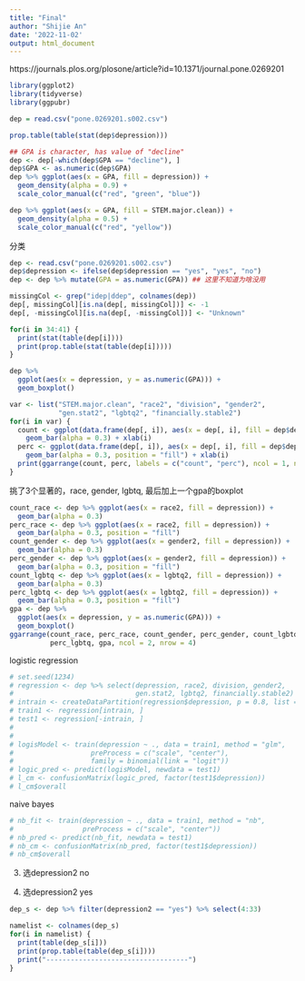 ```yaml
---
title: "Final"
author: "Shijie An"
date: '2022-11-02'
output: html_document
---
```


https://journals.plos.org/plosone/article?id=10.1371/journal.pone.0269201
```r
library(ggplot2)
library(tidyverse)
library(ggpubr)
```

```r
dep = read.csv("pone.0269201.s002.csv")

prop.table(table(stat(dep$depression)))

## GPA is character, has value of "decline"
dep <- dep[-which(dep$GPA == "decline"), ]
dep$GPA <- as.numeric(dep$GPA)
dep %>% ggplot(aes(x = GPA, fill = depression)) +
  geom_density(alpha = 0.9) + 
  scale_color_manual(c("red", "green", "blue"))
```

```r
dep %>% ggplot(aes(x = GPA, fill = STEM.major.clean)) + 
  geom_density(alpha = 0.5) +
  scale_color_manual(c("red", "yellow"))
```
分类
```r
dep <- read.csv("pone.0269201.s002.csv")
dep$depression <- ifelse(dep$depression == "yes", "yes", "no")
dep <- dep %>% mutate(GPA = as.numeric(GPA)) ## 这里不知道为啥没用
```

```r
missingCol <- grep("idep|ddep", colnames(dep))
dep[, missingCol][is.na(dep[, missingCol])] <- -1
dep[, -missingCol][is.na(dep[, -missingCol])] <- "Unknown"
```

```r
for(i in 34:41) {
  print(stat(table(dep[i])))
  print(prop.table(stat(table(dep[i]))))
}
```

```r
dep %>% 
  ggplot(aes(x = depression, y = as.numeric(GPA))) + 
  geom_boxplot()

var <- list("STEM.major.clean", "race2", "division", "gender2", 
            "gen.stat2", "lgbtq2", "financially.stable2")
for(i in var) {
  count <- ggplot(data.frame(dep[, i]), aes(x = dep[, i], fill = dep$depression)) + 
    geom_bar(alpha = 0.3) + xlab(i)
  perc <- ggplot(data.frame(dep[, i]), aes(x = dep[, i], fill = dep$depression)) + 
    geom_bar(alpha = 0.3, position = "fill") + xlab(i)
  print(ggarrange(count, perc, labels = c("count", "perc"), ncol = 1, nrow = 2))
}
```

挑了3个显著的，race, gender, lgbtq, 最后加上一个gpa的boxplot
```r
count_race <- dep %>% ggplot(aes(x = race2, fill = depression)) + 
  geom_bar(alpha = 0.3)
perc_race <- dep %>% ggplot(aes(x = race2, fill = depression)) + 
  geom_bar(alpha = 0.3, position = "fill")
count_gender <- dep %>% ggplot(aes(x = gender2, fill = depression)) + 
  geom_bar(alpha = 0.3)
perc_gender <- dep %>% ggplot(aes(x = gender2, fill = depression)) + 
  geom_bar(alpha = 0.3, position = "fill")
count_lgbtq <- dep %>% ggplot(aes(x = lgbtq2, fill = depression)) + 
  geom_bar(alpha = 0.3)
perc_lgbtq <- dep %>% ggplot(aes(x = lgbtq2, fill = depression)) + 
  geom_bar(alpha = 0.3, position = "fill")
gpa <- dep %>% 
  ggplot(aes(x = depression, y = as.numeric(GPA))) + 
  geom_boxplot()
ggarrange(count_race, perc_race, count_gender, perc_gender, count_lgbtq,
          perc_lgbtq, gpa, ncol = 2, nrow = 4)

```

logistic regression
```r
# set.seed(1234)
# regression <- dep %>% select(depression, race2, division, gender2, 
#                              gen.stat2, lgbtq2, financially.stable2)
# intrain <- createDataPartition(regression$depression, p = 0.8, list = FALSE)
# train1 <- regression[intrain, ]
# test1 <- regression[-intrain, ]
# 
# 
# logisModel <- train(depression ~ ., data = train1, method = "glm", 
#                   preProcess = c("scale", "center"), 
#                   family = binomial(link = "logit"))
# logic_pred <- predict(logisModel, newdata = test1)
# l_cm <- confusionMatrix(logic_pred, factor(test1$depression))
# l_cm$overall

```
naive bayes
```r
# nb_fit <- train(depression ~ ., data = train1, method = "nb", 
#                 preProcess = c("scale", "center"))
# nb_pred <- predict(nb_fit, newdata = test1)
# nb_cm <- confusionMatrix(nb_pred, factor(test1$depression))
# nb_cm$overall

```



3. 选depression2 no



4. 选depression2 yes
```r
dep_s <- dep %>% filter(depression2 == "yes") %>% select(4:33)

namelist <- colnames(dep_s)
for(i in namelist) {
  print(table(dep_s[i]))
  print(prop.table(table(dep_s[i])))
  print("-----------------------------------")
}






```